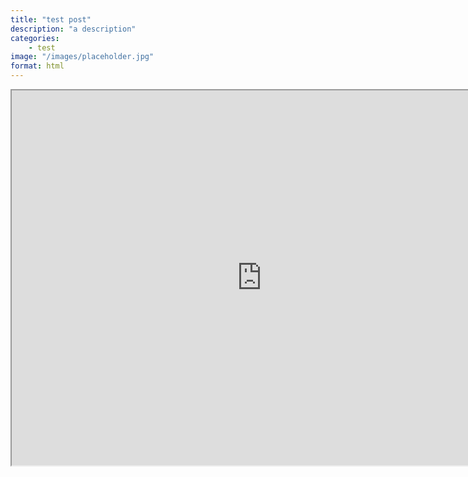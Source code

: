 ```yaml
---
title: "test post"
description: "a description"
categories: 
    - test
image: "/images/placeholder.jpg"
format: html
---
```


<iframe src="https://public.tableau.com/views/DRCONGO-ARTCoverageNaomiModel/ARTCoverage-DRCONGO?:language=en-GB&amp;:display_count=n&amp;:origin=viz_share_link" width="800" height="600">

</iframe>
